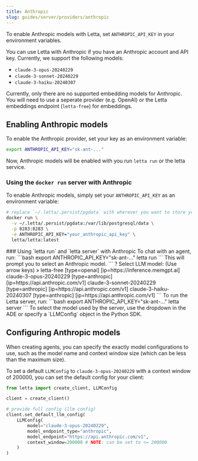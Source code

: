 ```yaml
---
title: Anthropic
slug: guides/server/providers/anthropic
---
```



<Tip>To enable Anthropic models with Letta, set `ANTHROPIC_API_KEY` in your environment variables. </Tip>

You can use Letta with Anthropic if you have an Anthropic account and API key. Currently, we support the following models:
- `claude-3-opus-20240229`
- `claude-3-sonnet-20240229`
- `claude-3-haiku-20240307`

Currently, only there are no supported embedding models for Anthropic. You will need to use a seperate provider (e.g. OpenAI) or the Letta embeddings endpoint (`letta-free`) for embeddings.

## Enabling Anthropic models
To enable the Anthropic provider, set your key as an environment variable:
```bash
export ANTHROPIC_API_KEY="sk-ant-..."
```
Now, Anthropic models will be enabled with you run `letta run` or the letta service.

### Using the `docker run` server with Anthropic
To enable Anthropic models, simply set your `ANTHROPIC_API_KEY` as an environment variable:
```bash
# replace `~/.letta/.persist/pgdata` with wherever you want to store your agent data
docker run \
  -v ~/.letta/.persist/pgdata:/var/lib/postgresql/data \
  -p 8283:8283 \
  -e ANTHROPIC_API_KEY="your_anthropic_api_key" \
  letta/letta:latest
```

<Accordion icon="square-terminal" title="CLI (pypi only)">
### Using `letta run` and `letta server` with Anthropic
To chat with an agent, run:
```bash
export ANTHROPIC_API_KEY="sk-ant-..."
letta run
```
This will prompt you to select an Anthropic model.
```
? Select LLM model: (Use arrow keys)
 » letta-free [type=openai] [ip=https://inference.memgpt.ai]
   claude-3-opus-20240229 [type=anthropic] [ip=https://api.anthropic.com/v1]
   claude-3-sonnet-20240229 [type=anthropic] [ip=https://api.anthropic.com/v1]
   claude-3-haiku-20240307 [type=anthropic] [ip=https://api.anthropic.com/v1]
```
To run the Letta server, run:
```bash
export ANTHROPIC_API_KEY="sk-ant-..."
letta server
```
To select the model used by the server, use the dropdown in the ADE or specify a `LLMConfig` object in the Python SDK.
</Accordion>

## Configuring Anthropic models

When creating agents, you can specify the exactly model configurations to use, such as the model name and context window size (which can be less than the maximum size).

To set a default `LLMConfig` to `claude-3-opus-20240229` with a context window of 200000, you can set the default config for your client:

```python
from letta import create_client, LLMConfig

client = create_client()

# provide full config (llm config)
client.set_default_llm_config(
    LLMConfig(
        model="claude-3-opus-20240229",
        model_endpoint_type="anthropic",
        model_endpoint="https://api.anthropic.com/v1",
        context_window=200000 # NOTE: can be set to <= 200000
    )
)
```
